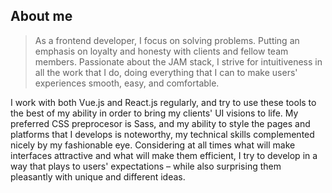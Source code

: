 ## About me

> As a frontend developer, I focus on solving problems. Putting an emphasis on loyalty and honesty with clients and fellow team members. Passionate about the JAM stack, I strive for intuitiveness in all the work that I do, doing everything that I can to make users' experiences smooth, easy, and comfortable.

I work with both Vue.js and React.js regularly, and try to use these tools to the best of my ability in order to bring my clients' UI visions to life. My preferred CSS preprocesor is Sass, and my ability to style the pages and platforms that I develops is noteworthy, my technical skills complemented nicely by my fashionable eye. Considering at all times what will make interfaces attractive and what will make them efficient, I try to develop in a way that plays to users' expectations – while also surprising them pleasantly with unique and different ideas.


